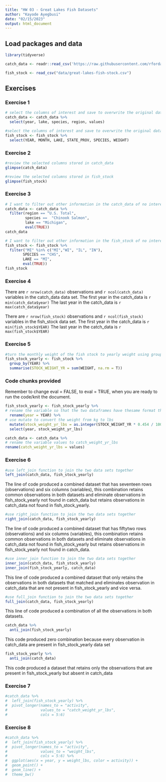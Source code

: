```yaml
---
title: "HW 03 - Great Lakes Fish Datasets"
author: "Kayode Ayegbusi"
date: "02/15/2023"
output: html_document
---
```


## Load packages and data

```r
library(tidyverse)
```

```r
catch_data <- readr::read_csv('https://raw.githubusercontent.com/rfordatascience/tidytuesday/master/data/2021/2021-06-08/fishing.csv')

fish_stock <- read_csv("data/great-lakes-fish-stock.csv")
```

## Exercises

### Exercise 1


```r
# select the columns of interest and save to overwrite the original dataframe object
catch_data <- catch_data %>% 
  select(year, lake, species, region, values)
```



```r
#select the columns of interest and save to overwrite the original dataframe object
fish_stock <- fish_stock %>%
  select(YEAR, MONTH, LAKE, STATE_PROV, SPECIES, WEIGHT)
```

### Exercise 2

```r
#review the selected columns stored in catch_data
glimpse(catch_data)
```

```r
#review the selected columns stored in fish_stock
glimpse(fish_stock)
```


### Exercise 3

```r
# I want to filter out other information in the catch_data of no interest and retain data of interest
catch_data <- catch_data %>%
  filter(region == "U.S. Total",
         species ==  "Chinook Salmon",
         lake == "Michigan",
         eval(TRUE))
catch_data
```


```r
# I want to filter out other information in the fish_stock of no interest and retain data of interest
fish_stock <- fish_stock %>%
  filter("MI" %in% c("MI","WI", "IL", "IN"),
        SPECIES == "CHS",
        LAKE == "MI",
        eval(TRUE))
fish_stock
```


### Exercise 4
There are `r nrow(catch_data)` observations and `r ncol(catch_data)` variables in the catch_data data set.
The first year in the catch_data is `r min(catch_data$year)`
The last year in the catch_data is `r max(catch_data$year)`

There are `r nrow(fish_stock)` observations and `r ncol(fish_stock)` variables in the fish_stock data set.
The first year in the catch_data is `r min(fish_stock$YEAR)`
The last year in the catch_data is `r max(fish_stock$YEAR)`

### Exercise 5


```r
#turn the monthly weight of the fish stock to yearly weight using group_by function and summarise()
fish_stock_yearly <- fish_stock %>% 
  group_by(YEAR) %>% 
  summarise(STOCK_WEIGHT_YR = sum(WEIGHT, na.rm = T))

```

### Code chunks provided

Remember to change eval = FALSE, to eval = TRUE, when you are ready to run the code/knit the document.

```r
fish_stock_yearly <- fish_stock_yearly %>% 
# rename the variable so that the two dataframes have thesame format that can be combined together
  rename(year = YEAR) %>% 
# use mutate to convert the weight from kg to lbs
  mutate(stock_weight_yr_lbs = as.integer(STOCK_WEIGHT_YR * 0.454 / 1000)) %>% # 1 lb = 1 kg * 0.454
  select(year, stock_weight_yr_lbs)
```

```r
catch_data <- catch_data %>% 
# rename the variable values to catch_weight_yr_lbs
rename(catch_weight_yr_lbs = values)

```

### Exercise 6


```r
#use left_join function to join the two data sets together
left_join(catch_data, fish_stock_yearly)
```


The line of code produced a combined dataset that has seventeen rows (observations) and six columns (variables), this combination retains common observations in both datasets and eliminate observations in fish_stock_yearly not found in catch_data but retains observations in catch_data not found in fish_stock_yearly.
```r
#use right_join function to join the two data sets together
right_join(catch_data, fish_stock_yearly)
```
The line of code produced a combined dataset that has fiftytwo rows (observations) and six columns (variables), this combination retains common observations in both datasets and eliminate observations in catch_data not found in fish_stock_yearly but retains observations in fish_stock_yearly not found in catch_data. 

```r
#use inner_join function to join the two data sets together
inner_join(catch_data, fish_stock_yearly)
inner_join(fish_stock_yearly, catch_data)
```

This line of code produced a combined dataset that only retains the observations in both datasets that matched and eliminates observation in catch_data that are not present in fish_stock_yearly and vice versa.

```r
#use full_join function to join the two data sets together
full_join(catch_data, fish_stock_yearly)
```
This line of code produced a combination of all the observations in both datasets.

```r
catch_data %>% 
  anti_join(fish_stock_yearly)
```

This code produced zero combination because every observation in catch_data are present in fish_stock_yearly data set

```r
fish_stock_yearly %>% 
  anti_join(catch_data)
```
This code produced a dataset that retains only the observations that are present in fish_stock_yearly but absent in catch_data

### Exercise 7

```r
#catch_data %>% 
#  left_join(fish_stock_yearly) %>% 
#  pivot_longer(names_to = "activity",
#               values_to = "catch_weight_yr_lbs",
#               cols = 5:6)
```

### Exercise 8

```r
#catch_data %>% 
#  left_join(fish_stock_yearly) %>% 
#  pivot_longer(names_to = "activity",
#               values_to = "weight_lbs",
#               cols = 5:6) %>% 
#  ggplot(aes(x = year, y = weight_lbs, color = activity)) +
#  geom_point() +
#  geom_line() +
#  theme_bw()
```
